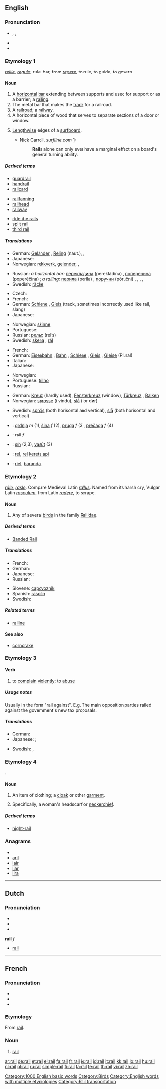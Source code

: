 ==English==
{{wikipedia|dab=rail}}

===Pronunciation===
* {{IPA|/ɹeɪɫ/}}, {{IPAchar|/ɹeɪl/}}, {{SAMPA|/reIl/}}
* {{audio|en-us-rail.ogg|Audio (US)}}
* {{rhymes|eɪl}}

===Etymology 1===
{{etyl|fro}} ''[[reille]]'', {{etyl|la}} ''[[regula]]'', rule, bar, from ''[[regere]]'', to rule, to guide, to govern.

====Noun====
{{en-noun}}

# A [[horizontal]] [[bar]] extending between supports and used for support or as a barrier; a [[railing]].
# The metal bar that makes the [[track]] for a railroad.
# A [[railroad]]; a [[railway]].
# A horizontal piece of wood that serves to separate sections of a door or window.
# {{surfing}} [[lengthwise|Lengthwise]] edges of a [[surfboard]].
#* {{circa|2000}} Nick Carroll, ''surfline.com'' [http://www.surfline.com/community/whoknows/10_21_rails.cfm]:
#*: '''Rails''' alone can only ever have a marginal effect on a board's general turning ability.

=====Derived terms=====
{{rel-top3|Terms derived from the noun "rail"}}
* [[guardrail]]
* [[handrail]]
* [[railcard]]
{{rel-mid3}}
* [[railfanning]]
* [[railhead]]
* [[railway]]
{{rel-mid3}}
* [[ride the rails]]
* [[split rail]]
* [[third rail]]
{{rel-bottom}}

=====Translations=====
{{trans-top|a horizontal bar; a railing}}
* German: [[Geländer]] {{n}}, [[Reling]] {{f}} (naut.),  {{t|de|Geländer|n}},  {{qualifier|naut.}} {{t|de|Reling|f}}
* Japanese: {{t|ja|手すり|tr=tesuri|sc=Jpan}}
* Norwegian: [[rekkverk]], [[gelender]],  {{t|no|rekkverk}},  {{t|no|gelender}}
{{trans-mid}}
* Russian: ''a horizontal bar:'' [[перекладина]] (perekládina) {{f}}, [[поперечина]] (poperéčina) {{f}}; ''a railing:'' [[перила]] (períla) {{p}}, [[поручни]] (póručni) {{p}},  {{qualifier|a horizontal bar}} {{t|ru|перекладина|f|tr=perekládina|sc=Cyrl}},  {{t|ru|поперечина|f|tr=poperéčina|sc=Cyrl}},  {{qualifier|a railing}} {{t|ru|перила|p|tr=períla|sc=Cyrl}},  {{t|ru|поручни|p|tr=póručni|sc=Cyrl}}
* Swedish: [[räcke]] {{n}}
{{trans-bottom}}

{{trans-top|the metal bar that makes the track for a railroad}}
* Czech: {{t-|cs|kolejnice|f}}
* French: {{t+|fr|rail|m}}
* German: [[Schiene]] {{f}}, [[Gleis]] {{n}} (track, sometimes incorrectly used like rail, slang)
* Japanese: {{t|ja|線路|tr=senro|sc=Jpan}}
{{trans-mid}}
* Norwegian: [[skinne]]
* Portuguese: {{t+|pt|trilho|m}}
* Russian: [[рельс]] (rel’s) {{m}}
* Swedish: [[skena]] {{c}}, [[räl]] {{c}}
{{trans-bottom}}

{{trans-top|a railroad; a railway}}
* French: {{t+|fr|rail|m|alt=rails}}
* German: [[Eisenbahn]] {{f}}, [[Bahn]] {{f}}, [[Schiene]] {{f}}, [[Gleis]] {{n}}, [[Gleise]] {{n}} (Plural)
* Italian: {{t-|it|rotaia}}
* Japanese: {{t+|ja|鉄道|tr=tetsudō|sc=Jpan}}
{{trans-mid}}
* Norwegian: {{t+|no|jernbane}}
* Portuguese: [[trilho]] {{m}}
* Russian: {{t+|ru|железная дорога|tr=želéznaja doróga|sc=Cyrl}}
{{trans-bottom}}

{{trans-top|a horizontal piece of wood that serves to separate sections of a door or window}}
* German: [[Kreuz]] {{n}} (hardly used), [[Fensterkreuz]] {{n}} (window), [[Türkreuz]] {{n}}, [[Balken]] {{m}}
* Norwegian: [[sprosse]] (i vindu), [[slå]] (for dør)
{{trans-mid}}
* Swedish: [[spröjs]] {{c}} (both horisontal and vertical), [[slå]] {{c}} (both horisontal and vertical)
{{trans-bottom}}

{{trans-top|lengthwise edges of a surfboard}}
{{trans-mid}}
{{trans-bottom}}

{{checktrans}}

* {{ttbc|Bosnian}}: [[grdnja]] ''m'' (1), [[šina]] ''f'' (2), [[pruga]] ''f'' (3), [[prečaga]] ''f'' (4)
* {{ttbc|Dutch}}: rail ''f''
* {{ttbc|Hungarian}}: [[sín]] (2,3), [[vasút]] (3)
* {{ttbc|Indonesian}}: [[rel]], [[rel]] [[kereta api]]
* {{ttbc|Spanish}}: [[riel]], [[barandal]]

===Etymology 2===
{{etyl|fr}} ''[[râle]]'', {{etyl|fro}} ''[[rasle]]''. Compare Medieval Latin ''[[rallus]]''. Named from its harsh cry, Vulgar Latin ''[[rasculum]]'', from Latin ''[[radere]]'', to scrape.

====Noun====
{{en-noun}}
{{wikipedia|Rallidae}}
{{wikispecies|Rallidae}}

# Any of several [[bird]]s in the family [[Rallidae]].

=====Derived terms=====
* [[Banded Rail]]

=====Translations=====
{{trans-top|a small bird resembling a crane}}
* French: {{t+|fr|râle|m}}
* German: {{t-|de|Ralle|f}}
* Japanese: {{t|ja|クイナ|tr=kuina|sc=Jpan}}
* Russian: {{t+|ru|пастушок|m|tr=pastušók|sc=Cyrl}}
{{trans-mid}}
* Slovene: [[capovoznik]] {{m}}
* Spanish: [[rascón]] {{m}}
* Swedish: {{t+|sv|rall|n}}
{{trans-bottom}}

=====Related terms=====
{{rel-top|Any of several birds in the family Rallidae.}}
* [[ralline]]
{{rel-bottom}}

====See also====
* [[corncrake]]

===Etymology 3===

====Verb====
{{en-verb}}

# to [[complain]] [[violent]]ly; to [[abuse]]

=====Usage notes=====
Usually in the form "rail against". E.g. The main opposition parties railed against the government's new tax proposals.

=====Translations=====
{{trans-top|to complain}}
* German: {{t-|de|hetzen}}
* Japanese: {{t-|ja|ののしる|tr=nonoshiru|sc=Jpan}}; {{qualifier|slang}} {{t|ja|ゴネる|tr=goneru|sc=Jpan}}
{{trans-mid}}
* Swedish: {{t+|sv|skälla}}, {{t+|sv|smäda}}
{{trans-bottom}}

===Etymology 4===
{{etyl|ang}} {{term|hrægl|hræġl}}.

====Noun====
{{en-noun}}

# {{obsolete}} An item of clothing; a [[cloak]] or other [[garment]].
# {{obsolete}} Specifically, a woman's headscarf or [[neckerchief]].

=====Derived terms=====
* [[night-rail]]

===Anagrams===
* {{alphagram|ailr}}
* [[aril]]
* [[lair]]
* [[liar]]
* [[lira]]

[[Category:1000 English basic words]]
[[Category:Birds]]
[[Category:English words with multiple etymologies]]
[[Category:Rail transportation]]

----

==Dutch==

===Pronunciation===
* {{SAMPA|/'/}}
* {{IPA|/ʀaj/|lang=nl}}
* {{audio|Nl-rail.ogg|Audio}}

'''rail''' ''f''

* [[rail]]

----

==French==

===Pronunciation===
* {{audio|Fr-rail.ogg|audio}}
* {{SAMPA|/'/}}
* {{IPA|/ʀaj/|lang=fr}}

===Etymology===
From {{etyl|en|fr}} [[#Noun1|rail]].

===Noun===
{{fr-noun|m}}

# [[#Noun1|rail]]

[[ar:rail]]
[[de:rail]]
[[et:rail]]
[[el:rail]]
[[fa:rail]]
[[fr:rail]]
[[io:rail]]
[[id:rail]]
[[it:rail]]
[[kk:rail]]
[[lo:rail]]
[[hu:rail]]
[[nl:rail]]
[[pl:rail]]
[[ru:rail]]
[[simple:rail]]
[[fi:rail]]
[[ta:rail]]
[[te:rail]]
[[th:rail]]
[[vi:rail]]
[[zh:rail]]